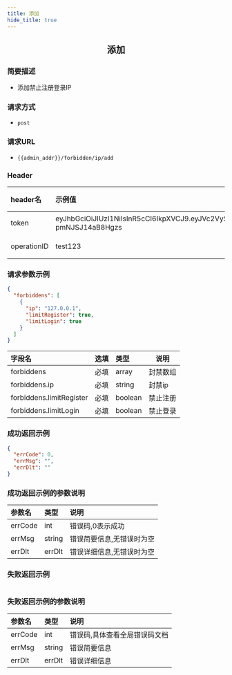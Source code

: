 ```yaml
---
title: 添加
hide_title: true
---
```


<center>

## 添加

</center>

### 简要描述
- 添加禁止注册登录IP
### 请求方式
- `post` 
### 请求URL
- `{{admin_addr}}/forbidden/ip/add` 


### Header
|header名|示例值|选填|类型|说明|
|:----    |:-------    |:--- |---|------      |
|token|eyJhbGciOiJIUzI1NiIsInR5cCI6IkpXVCJ9.eyJVc2VySUQiOiJhZG1pbjIiLCJVc2VyVHlwZSI6MiwiZXhwIjoxNjk4NTcwOTUwLCJuYmYiOjE2OTA3OTQ2NTAsImlhdCI6MTY5MDc5NDk1MH0.DLbXohAp8mUx_qQZbK47T8GlUMm-pmNJSJ14aB8Hgzs|必填|string||
|operationID|test123|必填|string||


### 请求参数示例


```json
{
  "forbiddens": [
    {
      "ip": "127.0.0.1",
      "limitRegister": true,
      "limitLogin": true
    }
  ]
}
```
|字段名|选填|类型|说明|
|:----    |:-------    |:--- |---|
|forbiddens|必填|array|封禁数组|
|forbiddens.ip|必填|string|封禁ip|
|forbiddens.limitRegister|必填|boolean|禁止注册|
|forbiddens.limitLogin|必填|boolean|禁止登录|
### 成功返回示例


```json
{
  "errCode": 0,
  "errMsg": "",
  "errDlt": ""
}
```
### 成功返回示例的参数说明


|参数名|类型|说明|
|:----    |:-------    |:--- |
|errCode|int|错误码,0表示成功|
|errMsg|string|错误简要信息,无错误时为空|
|errDlt|errDlt|错误详细信息,无错误时为空|
### 失败返回示例


```json

```
### 失败返回示例的参数说明


|参数名|类型|说明|
|:----    |:-------    |:--- |
|errCode|int|错误码,具体查看全局错误码文档|
|errMsg|string|错误简要信息|
|errDlt|errDlt|错误详细信息|
